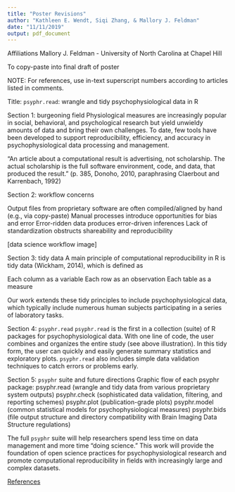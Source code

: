 ```yaml
---
title: "Poster Revisions"
author: "Kathleen E. Wendt, Siqi Zhang, & Mallory J. Feldman"
date: "11/11/2019"
output: pdf_document
---
```


Affiliations
Mallory J. Feldman - University of North Carolina at Chapel Hill

To copy-paste into final draft of poster

NOTE: For references, use in-text superscript numbers according to articles listed in comments.

Title: `psyphr.read`: wrangle and tidy psychophysiological data in R

Section 1: burgeoning field
Physiological measures are increasingly popular in social, behavioral, and psychological research but yield unwieldy amounts of data and bring their own challenges. To date, few tools have been developed to support reproducibility, efficiency, and accuracy in psychophysiological data processing and management.

“An article about a computational result is advertising, not scholarship. The actual scholarship is the full software environment, code, and data, that produced the result.” (p. 385, Donoho, 2010, paraphrasing Claerbout and Karrenbach, 1992)

Section 2: workflow concerns

Output files from proprietary software are often compiled/aligned by hand (e.g., via copy-paste)
Manual processes introduce opportunities for bias and error
Error-ridden data produces error-driven inferences
Lack of standardization obstructs shareability and reproducibility

[data science workflow image]

Section 3: tidy data
A main principle of computational reproducibility in R is tidy data (Wickham, 2014), which is defined as 

Each column as a variable
Each row as an observation
Each table as a measure

Our work extends these tidy principles to include psychophysiological data, which typically include numerous human subjects participating in a series of laboratory tasks.

Section 4: `psyphr.read` 
`psyphr.read` is the first in a collection (suite) of R packages for psychophysiological data. With one line of code, the user combines and organizes the entire study (see above illustration). In this tidy form, the user can quickly and easily generate summary statistics and exploratory plots. `psyphr.read` also includes simple data validation techniques to catch errors or problems early.

Section 5: `psyphr` suite and future directions
Graphic flow of each psyphr package: 
psyphr.read (wrangle and tidy data from various proprietary system outputs)
psyphr.check (sophisticated data validation, filtering, and reporting schemes)
psyphr.plot (publication-grade plots)
psyphr.model (common statistical models for psychophysiological measures)
psyphr.bids (file output structure and directory compatibility with Brain Imaging Data Structure regulations)

The full `psyphr` suite will help researchers spend less time on data management and more time “doing science.” This work will provide the foundation of open science practices for psychophysiological research and promote computational reproducibility in fields with increasingly large and complex datasets.

[References](https://osf.io/9qc3w) 
